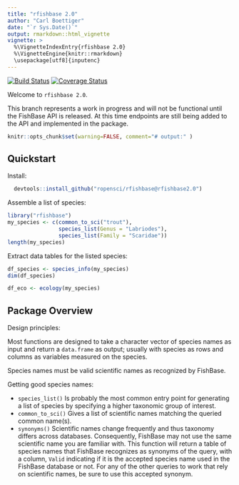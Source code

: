 ```yaml
---
title: "rfishbase 2.0"
author: "Carl Boettiger"
date: "`r Sys.Date()`"
output: rmarkdown::html_vignette
vignette: >
  %\VignetteIndexEntry{rfishbase 2.0}
  %\VignetteEngine{knitr::rmarkdown}
  \usepackage[utf8]{inputenc}
---
```


[![Build Status](https://travis-ci.org/ropensci/rfishbase.svg?branch=rfishbase2.0)](https://travis-ci.org/ropensci/rfishbase)  [![Coverage Status](https://coveralls.io/repos/ropensci/rfishbase/badge.svg?branch=rfishbase2.0)](https://coveralls.io/r/ropensci/rfishbase?branch=rfishbase2.0)

Welcome to `rfishbase 2.0`. 

This branch represents a work in progress and will not be functional until the FishBase API is released.
At this time endpoints are still being added to the API and implemented in the package.

```r
knitr::opts_chunk$set(warning=FALSE, comment="# output:" )
```


## Quickstart 

Install: 

```r
  devtools::install_github("ropensci/rfishbase@rfishbase2.0")
```

Assemble a list of species:

```r
library("rfishbase")
my_species <- c(common_to_sci("trout"), 
                species_list(Genus = "Labriodes"),
                species_list(Family = "Scaridae"))
length(my_species)

```


Extract data tables for the listed species:

```r
df_species <- species_info(my_species)
dim(df_species)
```


```r
df_eco <- ecology(my_species)
```




## Package Overview

Design principles:

Most functions are designed to take a character vector of species names as input and return a `data.frame`
as output; usually with species as rows and columns as variables measured on the species.


Species names must be valid scientific names as recognized by FishBase.

Getting good species names:

- `species_list()` Is probably the most common entry point for generating a list of species by specifying a higher taxonomic group of interest.  
- `common_to_sci()` Gives  a list of scientific names matching the queried common name(s).
- `synonyms()` Scientific names change frequently and thus taxonomy differs across databases.  Consequently, FishBase may not use the same scientific name you are familiar with.  This function will return a table of species names that FishBase recognizes as synonyms of the query, with a column, `Valid` indicating if it is the accepted species name used in the FishBase database or not.  For any of the other queries to work that rely on scientific names, be sure to use this accepted synonym.  


